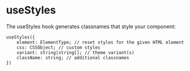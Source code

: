
<Meta title="Hooks/useStyles" />

# useStyles

<Canvas>
  <Story name="usestyles">
    <Text>
      The useStyles hook generates classnames that style your component:
    </Text>
  </Story>
</Canvas>

```tsx
useStyles({
    element: ElementType; // reset styles for the given HTML element
    css: CSSObject; // custom styles
    variant: string|string[]; // theme variant(s)
    className: string; // additional classnames
})
```
